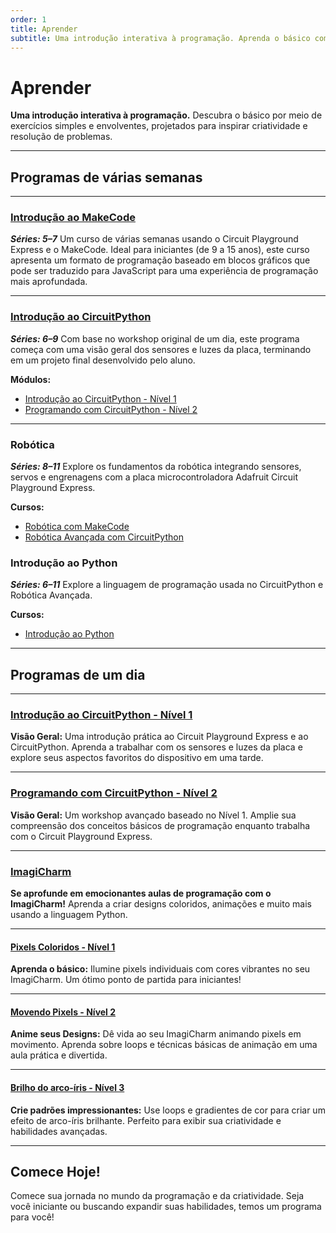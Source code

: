 ```yaml
---
order: 1
title: Aprender
subtitle: Uma introdução interativa à programação. Aprenda o básico com exercícios simples e inspiradores.
---
```


# Aprender

**Uma introdução interativa à programação.**
Descubra o básico por meio de exercícios simples e envolventes, projetados para inspirar criatividade e resolução de problemas.

---

## Programas de várias semanas

---

### [Introdução ao MakeCode](/exercises/pt-BR/makecode/intro)

**_Séries: 5–7_**
Um curso de várias semanas usando o Circuit Playground Express e o MakeCode. Ideal para iniciantes (de 9 a 15 anos), este curso apresenta um formato de programação baseado em blocos gráficos que pode ser traduzido para JavaScript para uma experiência de programação mais aprofundada.

---

### [Introdução ao CircuitPython](/exercises/pt-BR/circuitpython)

**_Séries: 6–9_**
Com base no workshop original de um dia, este programa começa com uma visão geral dos sensores e luzes da placa, terminando em um projeto final desenvolvido pelo aluno.

**Módulos:**

- [Introdução ao CircuitPython - Nível 1](/exercises/pt-BR/circuitpython/level-1/)
- [Programando com CircuitPython - Nível 2](/exercises/pt-BR/circuitpython/level-2)

---

### Robótica

**_Séries: 8–11_**
Explore os fundamentos da robótica integrando sensores, servos e engrenagens com a placa microcontroladora Adafruit Circuit Playground Express.

**Cursos:**

- [Robótica com MakeCode](/exercises/pt-BR/makecode/robotics)
- [Robótica Avançada com CircuitPython](/exercises/pt-BR/circuitpython/robotics)

### Introdução ao Python

**_Séries: 6–11_**
Explore a linguagem de programação usada no CircuitPython e Robótica Avançada.

**Cursos:**

- [Introdução ao Python](/exercises/pt-BR/python)

---

## Programas de um dia

---

### [Introdução ao CircuitPython - Nível 1](/exercises/pt-BR/circuitpython/level-1/)

**Visão Geral:**
Uma introdução prática ao Circuit Playground Express e ao CircuitPython. Aprenda a trabalhar com os sensores e luzes da placa e explore seus aspectos favoritos do dispositivo em uma tarde.

---

### [Programando com CircuitPython - Nível 2](/exercises/pt-BR/circuitpython/level-2)

**Visão Geral:**
Um workshop avançado baseado no Nível 1. Amplie sua compreensão dos conceitos básicos de programação enquanto trabalha com o Circuit Playground Express.

---

### [ImagiCharm](/exercises/pt-BR/imagicharm)

**Se aprofunde em emocionantes aulas de programação com o ImagiCharm!**
Aprenda a criar designs coloridos, animações e muito mais usando a linguagem Python.

---

#### [Pixels Coloridos - Nível 1](/exercises/pt-BR/imagicharm/level-1)

**Aprenda o básico:**
Ilumine pixels individuais com cores vibrantes no seu ImagiCharm. Um ótimo ponto de partida para iniciantes!

---

#### [Movendo Pixels - Nível 2](/exercises/pt-BR/imagicharm/level-2)

**Anime seus Designs:**
Dê vida ao seu ImagiCharm animando pixels em movimento. Aprenda sobre loops e técnicas básicas de animação em uma aula prática e divertida.

---

#### [Brilho do arco-íris - Nível 3](/exercises/pt-BR/imagicharm/level-3)

**Crie padrões impressionantes:**
Use loops e gradientes de cor para criar um efeito de arco-íris brilhante. Perfeito para exibir sua criatividade e habilidades avançadas.

---

## Comece Hoje!

Comece sua jornada no mundo da programação e da criatividade. Seja você iniciante ou buscando expandir suas habilidades, temos um programa para você!
